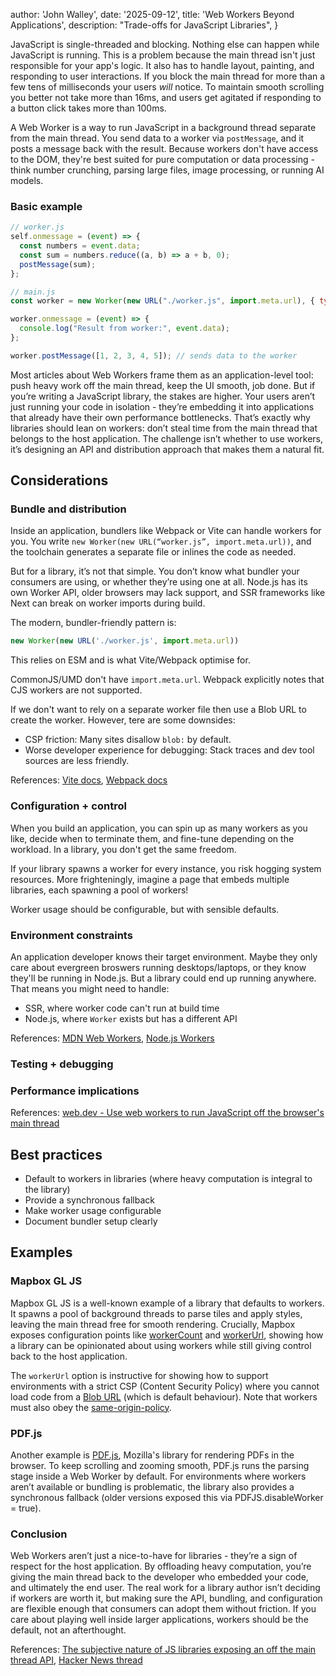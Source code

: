 
  author: 'John Walley',
  date: '2025-09-12',
  title: 'Web Workers Beyond Applications',
  description: "Trade-offs for JavaScript Libraries",
}


JavaScript is single-threaded and blocking. Nothing else can happen while JavaScript is running. This is a problem because the main thread isn't just responsible for your app's logic. It also has to handle layout, painting, and responding to user interactions. If you block the main thread for more than a few tens of milliseconds your users *will* notice. To maintain smooth scrolling you better not take more than 16ms, and users get agitated if responding to a button click takes more than 100ms.

A Web Worker is a way to run JavaScript in a background thread separate from the main thread. You send data to a worker via `postMessage`, and it posts a message back with the result. Because workers don't have access to the DOM, they're best suited for pure computation or data processing - think number crunching, parsing large files, image processing, or running AI models.

### Basic example

```js
// worker.js
self.onmessage = (event) => {
  const numbers = event.data;
  const sum = numbers.reduce((a, b) => a + b, 0);
  postMessage(sum);
};
```

```js
// main.js
const worker = new Worker(new URL("./worker.js", import.meta.url), { type: "module" });

worker.onmessage = (event) => {
  console.log("Result from worker:", event.data);
};

worker.postMessage([1, 2, 3, 4, 5]); // sends data to the worker
```

Most articles about Web Workers frame them as an application-level tool: push heavy work off the main thread, keep the UI smooth, job done. But if you’re writing a JavaScript library, the stakes are higher. Your users aren’t just running your code in isolation - they’re embedding it into applications that already have their own performance bottlenecks. That’s exactly why libraries should lean on workers: don’t steal time from the main thread that belongs to the host application. The challenge isn’t whether to use workers, it’s designing an API and distribution approach that makes them a natural fit.

## Considerations

### Bundle and distribution

Inside an application, bundlers like Webpack or Vite can handle workers for you. You write `new Worker(new URL(“worker.js”, import.meta.url))`, and the toolchain generates a separate file or inlines the code as needed.

But for a library, it’s not that simple. You don’t know what bundler your consumers are using, or whether they’re using one at all. Node.js has its own Worker API, older browsers may lack support, and SSR frameworks like Next can break on worker imports during build.

The modern, bundler-friendly pattern is:

```js
new Worker(new URL('./worker.js', import.meta.url))
```

This relies on ESM and is what Vite/Webpack optimise for.

CommonJS/UMD don't have `import.meta.url`. Webpack explicitly notes that CJS workers are not supported.

If we don't want to rely on a separate worker file then use a Blob URL to create the worker. However, tere are some downsides:

- CSP friction: Many sites disallow `blob:` by default.
- Worse developer experience for debugging: Stack traces and dev tool sources are less friendly.

References: [Vite docs](https://vite.dev/guide/features.html#web-workers), [Webpack docs](https://webpack.js.org/guides/web-workers/)

### Configuration + control

When you build an application, you can spin up as many workers as you like, decide when to terminate them, and fine-tune depending on the workload. In a library, you don't get the same freedom.

If your library spawns a worker for every instance, you risk hogging system resources. More frighteningly, imagine a page that embeds multiple libraries, each spawning a pool of workers!

Worker usage should be configurable, but with sensible defaults.

### Environment constraints

An application developer knows their target environment. Maybe they only care about evergreen broswers running desktops/laptops, or they know they'll be running in Node.js. But a library could end up running anywhere. That means you might need to handle:

- SSR, where worker code can't run at build time
- Node.js, where `Worker` exists but has a different API

References: [MDN Web Workers](https://developer.mozilla.org/en-US/docs/Web/API/Web_Workers_API), [Node.js Workers](https://nodejs.org/api/worker_threads.html)

### Testing + debugging

### Performance implications

References: [web.dev - Use web workers to run JavaScript off the browser's main thread](https://web.dev/articles/off-main-thread)

## Best practices

- Default to workers in libraries (where heavy computation is integral to the library)
- Provide a synchronous fallback
- Make worker usage configurable
- Document bundler setup clearly

## Examples

### Mapbox GL JS

Mapbox GL JS is a well-known example of a library that defaults to workers. It spawns a pool of background threads to parse tiles and apply styles, leaving the main thread free for smooth rendering. Crucially, Mapbox exposes configuration points like [workerCount](https://docs.mapbox.com/mapbox-gl-js/api/properties/#workercount) and [workerUrl](https://docs.mapbox.com/mapbox-gl-js/api/properties/#workerurl), showing how a library can be opinionated about using workers while still giving control back to the host application.

The `workerUrl` option is instructive for showing how to support environments with a strict CSP (Content Security Policy) where you cannot load code from a [Blob URL](https://developer.mozilla.org/en-US/docs/Web/API/URL/createObjectURL) (which is default behaviour). Note that workers must also obey the [same-origin-policy](https://developer.mozilla.org/en-US/docs/Web/Security/Same-origin_policy).

### PDF.js

Another example is [PDF.js](https://github.com/mozilla/pdf.js), Mozilla's library for rendering PDFs in the browser. To keep scrolling and zooming smooth, PDF.js runs the parsing stage inside a Web Worker by default. For environments where workers aren’t available or bundling is problematic, the library also provides a synchronous fallback (older versions exposed this via PDFJS.disableWorker = true).

### Conclusion

Web Workers aren’t just a nice-to-have for libraries - they’re a sign of respect for the host application. By offloading heavy computation, you’re giving the main thread back to the developer who embedded your code, and ultimately the end user. The real work for a library author isn’t deciding if workers are worth it, but making sure the API, bundling, and configuration are flexible enough that consumers can adopt them without friction. If you care about playing well inside larger applications, workers should be the default, not an afterthought.

References: [The subjective nature of JS libraries exposing an off the main thread API](https://nickb.dev/blog/the-subjective-nature-of-js-libraries-exposing-an-off-the-main-thread-api/), [Hacker News thread](https://news.ycombinator.com/item?id=37037039)